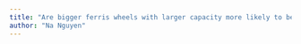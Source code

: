 ```yaml
---
title: "Are bigger ferris wheels with larger capacity more likely to be climate controlled?"
author: "Na Nguyen"
---
```

